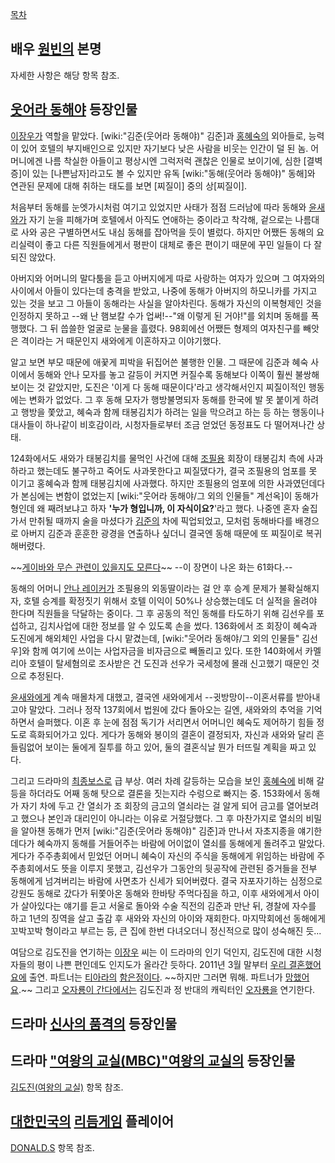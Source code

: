 [[목차]]

== 배우 [[원빈]]의 본명 ==
자세한 사항은 해당 항목 참조.


== [[웃어라 동해야]] 등장인물 ==
[[이장우]]가 역할을 맡았다. [wiki:"김준(웃어라 동해야)" 김준]과 [[홍혜숙]]의 외아들로, 능력이 있어 호텔의 부지배인으로 있지만 자기보다 낮은 사람을 비웃는 인간이 덜 된 놈. 어머니에겐 나름 착실한 아들이고 평상시엔 그럭저럭 괜찮은 인물로 보이기에, 심한 [결벽증]이 있는 [나쁜남자]라고도 볼 수 있지만 유독 [wiki:"동해(웃어라 동해야)" 동해]와 연관된 문제에 대해 취하는 태도를 보면 [찌질이] 중의 상[찌질이]. 

처음부터 동해를 눈엣가시처럼 여기고 있었지만 사태가 점점 드러남에 따라 동해와 [[윤새와]]가 자기 눈을 피해가며 호텔에서 아직도 연애하는 중이라고 착각해, 겉으로는 나름대로 사와 공은 구별하면서도 내심 동해를 잡아먹을 듯이 별렀다. 하지만 어쨌든 동해의 요리실력이 좋고 다른 직원들에게서 평판이 대체로 좋은 편이기 때문에 꾸민 일들이 다 잘 되진 않았다.

아버지와 어머니의 말다툼을 듣고 아버지에게 따로 사랑하는 여자가 있으며 그 여자와의 사이에서 아들이 있다는데 충격을 받았고, 나중에 동해가 아버지의 하모니카를 가지고 있는 것을 보고 그 아들이 동해라는 사실을 알아차린다. 동해가 자신의 이복형제인 것을 인정하지 못하고 --왜 난 햄보칼 수가 업써!--"왜 이렇게 된 거야!"를 외치며 동해를 폭행했다. 그 뒤 씁쓸한 얼굴로 눈물을 흘렸다. 98회에선 어쨌든 형제의 여자친구를 빼앗은 격이라는 거 때문인지 새와에게 이혼하자고 이야기했다. 

알고 보면 부모 때문에 애꿎게 피박을 뒤집어쓴 불행한 인물. 그 때문에 김준과 혜숙 사이에서 동해와 안나 모자를 놓고 갈등이 커지면 커질수록 동해보다 이쪽이 훨씬 불쌍해보이는 것 같았지만, 도진은 '이게 다 동해 때문이다'라고 생각해서인지 찌질이적인 행동에는 변화가 없었다. 그 후 동해 모자가 행방불명되자 동해를 한국에 발 못 붙이게 하려고 행방을 쫓았고, 혜숙과 함께 태봉김치가 하려는 일을 막으려고 하는 등 하는 행동이나 대사들이 하나같이 비호감이라, 시청자들로부터 조금 얻었던 동정표도 다 떨어져나간 상태.

124화에서도 새와가 태봉김치를 물먹인 사건에 대해 [[조필용]] 회장이 태봉김치 측에 사과하라고 했는데도 불구하고 죽어도 사과못한다고 찌질댔다가, 결국 조필용의 엄포를 못 이기고 홍혜숙과 함께 태봉김치에 사과했다. 하지만 조필용의 엄포에 의한 사과였던데다가 본심에는 변함이 없었는지 [wiki:"웃어라 동해야/그 외의 인물들" 계선옥]이 동해가 형인데 왜 째려보냐고 하자 ''''누가 형입니까, 이 자식이요?''''라고 했다. 나중엔 혼자 술집 가서 만취될 때까지 술을 마셨다가 [[김준]]의 차에 픽업되었고, 모처럼 동해바다를 배경으로 아버지 김준과 훈훈한 광경을 연출하나 싶더니 결국엔 동해 때문에 또 찌질이로 복귀해버렸다.  

~~[http://blog.naver.com/pupplestorm/memo/130106111382 게이바와 무슨 관련이 있을지도 모른다]~~
--이 장면이 나온 화는 61화다.--

동해의 어머니 [[안나 레이커]]가 조필용의 외동딸이라는 걸 안 후 승계 문제가 불확실해지자, 호텔 승계를 확정짓기 위해서 호텔 이익이 50%나 상승했는데도 더 실적을 올려야 한다며 직원들을 닥달하는 중이다. 그 후 공동의 적인 동해를 타도하기 위해 김선우를 포섭하고, 김치사업에 대한 정보를 알 수 있도록 손을 썼다. 136화에서 조 회장이 혜숙과 도진에게 해외체인 사업을 다시 맡겼는데, [wiki:"웃어라 동해야/그 외의 인물들" 김선우]와 함께 여기에 쓰이는 사업자금을 비자금으로 빼돌리고 있다. 또한 140화에서 카멜리아 호텔이 탈세혐의로 조사받은 건 도진과 선우가 국세청에 몰래 신고했기 때문인 것으로 추정된다.

[[윤새와]]에게 계속 매몰차게 대했고, 결국엔 새와에게서 --귓방망이--이혼서류를 받아내고야 말았다. 그러나 정작 137회에서 법원에 갔다 돌아오는 길엔, 새와와의 추억을 기억하면서 슬퍼했다. 이혼 후 눈에 점점 독기가 서리면서 어머니인 혜숙도 제어하기 힘들 정도로 흑화되어가고 있다. 게다가 동해와 봉이의 결혼이 결정되자, 자신과 새와와 달리 흔들림없어 보이는 둘에게 질투를 하고 있어, 둘의 결혼식날 뭔가 터뜨릴 계획을 짜고 있다.

그리고 드라마의 [[최종보스]]로 급 부상. 여러 차례 갈등하는 모습을 보인 [[홍혜숙]]에 비해 갈등을 하더라도 어째 동해 탓으로 결론을 짓는지라 수렁으로 빠지는 중. 153화에서 동해가 자기 차에 두고 간 열쇠가 조 회장의 금고의 열쇠라는 걸 알게 되어 금고를 열어보려고 했으나 본인과 대리인이 아니라는 이유로 거절당했다. 그 후 마찬가지로 열쇠의 비밀을 알아챈 동해가 먼저 [wiki:"김준(웃어라 동해야)" 김준]과 만나서 자초지종을 얘기한데다가 혜숙까지 동해를 거들어주는 바람에 어이없이 열쇠를 동해에게 돌려주고 말았다. 게다가 주주총회에서 믿었던 어머니 혜숙이 자신의 주식을 동해에게 위임하는 바람에 주주총회에서도 뜻을 이루지 못했고, 김선우가 그동안의 뒷공작에 관련된 증거들을 전부 동해에게 넘겨버리는 바람에 사면초가 신세가 되어버렸다. 결국 자포자기하는 심정으로 강원도 동해로 갔다가 뒤쫓아온 동해와 한바탕 주먹다짐을 하고, 이후 새와에게서 아이가 살아있다는 얘기를 듣고 서울로 돌아와 수술 직전의 김준과 만난 뒤, 경찰에 자수를 하고 1년의 징역을 살고 출감 후 새와와 자신의 아이와 재회한다. 마지막회에선 동해에게 꼬박꼬박 형이라고 부르는 등, 큰 집에 한번 다녀오더니 정신적으로 많이 성숙해진 듯...

여담으로 김도진을 연기하는 [[이장우]] 씨는 이 드라마의 인기 덕인지, 김도진에 대한 시청자들의 평이 나쁜 편인데도 인지도가 올라간 듯하다. 2011년 3월 말부터 [[우리 결혼했어요]]에 출연. 파트너는 [[티아라]]의 [[함은정]]이다. ~~하지만 그러면 뭐해. 파트너가 [[망했어요]].~~ 그리고 [[오자룡이 간다]]에서는 김도진과 정 반대의 캐릭터인 [[오자룡]]을 연기한다.
== 드라마 [[신사의 품격]]의 등장인물 ==

== 드라마 [["여왕의 교실(MBC)"여왕의 교실]]의 등장인물 ==
[[김도진(여왕의 교실)]] 항목 참조.

== [[대한민국]]의 [[리듬게임]] 플레이어 ==
[[DONALD.S]] 항목 참조.
